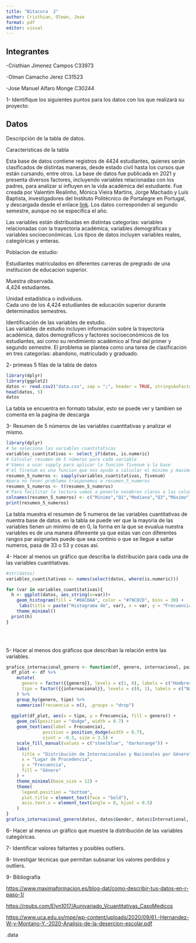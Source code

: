 ```yaml
---
title: "Bitacora  2"
author: Cristhian, Olman, Jose
format: pdf
editor: visual
---
```


## Integrantes

-Cristhian Jimenez Campos C33973

-Olman Camacho Jerez C31523

-Jose Manuel Alfaro Monge C30244

1- Identifique los siguientes puntos para los datos con los que realizará su proyecto:

## Datos

Descripción de la tabla de datos.

Caracteristicas de la tabla

Esta base de datos contiene registros de 4424 estudiantes, quienes serán clasificados de distintas maneras, desde estado civil hasta los cursos que están cursando, entre otros. La base de datos fue publicada en 2021 y presenta diversos factores, incluyendo variables relacionadas con los padres, para analizar si influyen en la vida académica del estudiante. Fue creada por Valentim Realinho, Mónica Vieira Martins, Jorge Machado y Luís Baptista, investigadores del Instituto Politécnico de Portalegre en Portugal, y descargada desde el enlace [link](https://archive.ics.uci.edu/dataset/697/predict+students+dropout+and+academic+success). Los datos corresponden al segundo semestre, aunque no se especifica el año.

Las variables están distribuidas en distintas categorías: variables relacionadas con la trayectoria académica, variables demográficas y variables socioeconómicas. Los tipos de datos incluyen variables reales, categóricas y enteras.

Poblacion de estudio:

Estudiantes matriculados en diferentes carreras de pregrado de una institucion de educacion superior.

Muestra observada.\
4,424 estudiantes.

Unidad estadística o individuos.\
Cada uno de los 4,424 estudiantes de educación superior durante determinados semestres.

Identificación de las variables de estudio.\
Las variables de estudio incluyen información sobre la trayectoria académica, datos demográficos y factores socioeconómicos de los estudiantes, así como su rendimiento académico al final del primer y segundo semestre. El problema se plantea como una tarea de clasificación en tres categorías: abandono, matriculado y graduado.

2- primeas 5 filas de la tabla de datos\

```r
library(dplyr)
library(ggplot2)
datos <- read.csv2("data.csv", sep = ";", header = TRUE, stringsAsFactors = FALSE)
head(datos, 5)
datos
```

La tabla se encuentra en formato tabular, esto se puede ver y tambien se comenta en la pagina de descarga

3- Resumen de 5 números de las variables cuantitativas y analizar el mismo.

```r
library(dplyr)
# Se seleciona las variables cuantitaticas
variables_cuantitativas <- select_if(datos, is.numeric)
# Calcular resumen de 5 números para cada variable
#'Vamos a usar sapply para aplicar la funcion fivenum a la base
#'el firenum es una funcion que nos ayuda a calcular el minimo y maximo, los Q1 y Q3, ademas de eso la mediana 
resumen_5_numeros <- sapply(variables_cuantitativas, fivenum)
#para no tener problema trasponemos a resumen_5_numeros
resumen_5_numeros <- t(resumen_5_numeros)
#'Para facilitar la lectura vamos a ponerle nosmbres claros a las columnas
colnames(resumen_5_numeros) <- c("Minimo","Q1","Mediana","Q3","Máximo")
print(resumen_5_numeros)

```

La tabla muestra el resumen de 5 numeros de las variables cuantitativas de nuentra base de datos. en la tabla se puede ver que la mayoria de las variables tienen un minimo de en 0, la forma en la que se evualua nuestra variables es de una manera difereente ya que estas van con diferentes rangos par asignarles puede que sea continio o que se llegue a saltar numeros, pasa de 33 o 53 y cosas así.

4- Hacer al menos un gráfico que describa la distribución para cada una de las variables cuantitativas. 

```r

#str(datos)
variables_cuantitativas <- names(select(datos, where(is.numeric)))

for (var in variables_cuantitativas){
  h <- ggplot(datos, aes_string(x=var))+
    geom_histogram(fill = "#66CDAA", color = "#79CDCD", bins = 30) +
     labs(title = paste("Histograma de", var), x = var, y = "Frecuencia") +
    theme_minimal()
  print(h)
}
  

```

\

5- Hacer al menos dos gráficos que describan la relación entre las variables.

```r
grafico_internacional_genero <- function(df, genero, internacional, pais) {
  df_plot <- df %>%
    mutate(
      genero = factor({{genero}}, levels = c(1, 0), labels = c("Hombres", "Mujeres")),
      tipo = factor({{internacional}}, levels = c(0, 1), labels = c("Nacional", "Internacional"))
    ) %>%
    group_by(genero, tipo) %>%
    summarise(Frecuencia = n(), .groups = "drop")
  
  ggplot(df_plot, aes(x = tipo, y = Frecuencia, fill = genero)) +
    geom_col(position = "dodge", width = 0.7) +
    geom_text(aes(label = Frecuencia),
              position = position_dodge(width = 0.7),
              vjust = -0.3, size = 3.5) +
    scale_fill_manual(values = c("steelblue", "darkorange")) +
    labs(
      title = "Distribución de Internacionales y Nacionales por Género",
      x = "Lugar de Procedencia",
      y = "Frecuencia",
      fill = "Género"
    ) +
    theme_minimal(base_size = 12) +
    theme(
      legend.position = "bottom",
      plot.title = element_text(face = "bold"),
      axis.text.x = element_text(angle = 0, hjust = 0.5)
    )
}
grafico_internacional_genero(datos, datos$Gender, datos$International, datos$Nacionality)
```

6- Hacer al menos un gráfico que muestre la distribución de las variables categóricas.

7- Identificar valores faltantes y posibles outliers.

8- Investigar técnicas que permitan subsanar los valores perdidos y outliers.

9- Bibliografía

<https://www.maximaformacion.es/blog-dat/como-describir-tus-datos-en-r-paso-1/>

<https://rpubs.com/Elyn1017/Aunivariado_Vcuantitativas_CasoMedicos>

<https://www.uca.edu.sv/mpe/wp-content/uploads/2020/09/61.-Hernandez-W-y-Montano-Y.-2020-Analisis-de-la-desercion-escolar.pdf>

.data
